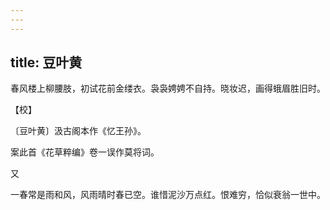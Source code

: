 ```yaml
---
---
---
```

title: 豆叶黄
---







春风楼上柳腰肢，初试花前金缕衣。袅袅娉娉不自持。晓妆迟，画得蛾眉胜旧时。

【校】

〔豆叶黄〕汲古阁本作《忆王孙》。

案此首《花草粹编》卷一误作莫将词。





又


一春常是雨和风，风雨晴时春已空。谁惜泥沙万点红。恨难穷，恰似衰翁一世中。
